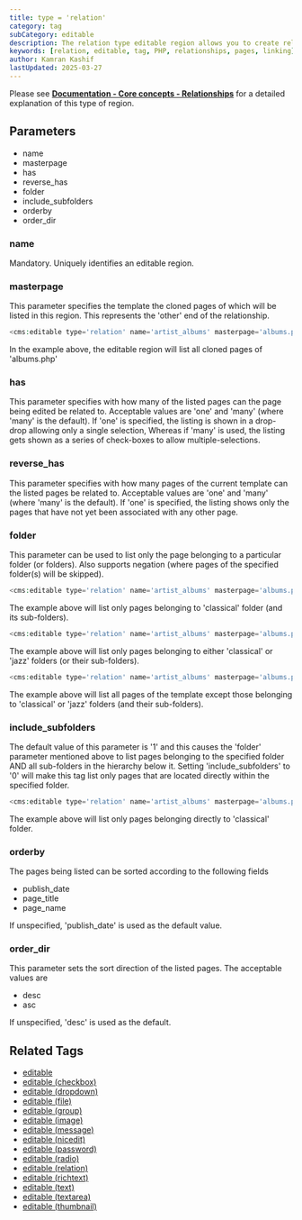 ```yaml
---
title: type = 'relation'
category: tag
subCategory: editable
description: The relation type editable region allows you to create relationships between pages, enabling you to link related content together.
keywords: [relation, editable, tag, PHP, relationships, pages, linking]
author: Kamran Kashif
lastUpdated: 2025-03-27
---
```


Please see [**Documentation - Core concepts - Relationships**](../../../../concepts/relationships/) for a detailed explanation of this type of region.

## Parameters

- name
- masterpage
- has
- reverse_has
- folder
- include_subfolders
- orderby
- order_dir

### name

Mandatory. Uniquely identifies an editable region.

### masterpage

This parameter specifies the template the cloned pages of which will be listed in this region.
This represents the 'other' end of the relationship.

```php
<cms:editable type='relation' name='artist_albums' masterpage='albums.php' />
```

In the example above, the editable region will list all cloned pages of 'albums.php'

### has

This parameter specifies with how many of the listed pages can the page being edited be related to.
Acceptable values are 'one' and 'many' (where 'many' is the default).
If 'one' is specified, the listing is shown in a drop-drop allowing only a single selection, Whereas if 'many' is used, the listing gets shown as a series of check-boxes to allow multiple-selections.

### reverse_has

This parameter specifies with how many pages of the current template can the listed pages be related to.
Acceptable values are 'one' and 'many' (where 'many' is the default).
If 'one' is specified, the listing shows only the pages that have not yet been associated with any other page.

### folder

This parameter can be used to list only the page belonging to a particular folder (or folders).
Also supports negation (where pages of the specified folder(s) will be skipped).

```php
<cms:editable type='relation' name='artist_albums' masterpage='albums.php' folder='classical' />
```

The example above will list only pages belonging to 'classical' folder (and its sub-folders).

```php
<cms:editable type='relation' name='artist_albums' masterpage='albums.php' folder='classical, jazz' />
```

The example above will list only pages belonging to either 'classical' or 'jazz' folders (or their sub-folders).

```php
<cms:editable type='relation' name='artist_albums' masterpage='albums.php' folder='NOT classical, jazz' />
```

The example above will list all pages of the template except those belonging to 'classical' or 'jazz' folders (and their sub-folders).

### include_subfolders

The default value of this parameter is '1' and this causes the 'folder' parameter mentioned above to list pages belonging to the specified folder AND all sub-folders in the hierarchy below it.
Setting 'include_subfolders' to '0' will make this tag list only pages that are located directly within the specified folder.

```php
<cms:editable type='relation' name='artist_albums' masterpage='albums.php' folder='classical' include_subfolders='1' />
```

The example above will list only pages belonging directly to 'classical' folder.

### orderby

The pages being listed can be sorted according to the following fields

- publish_date
- page_title
- page_name

If unspecified, 'publish_date' is used as the default value.

### order_dir

This parameter sets the sort direction of the listed pages.
The acceptable values are

- desc
- asc

If unspecified, 'desc' is used as the default.

## Related Tags

- [editable](../../editable/)
- [editable (checkbox)](../checkbox/)
- [editable (dropdown)](../dropdown/)
- [editable (file)](../file/)
- [editable (group)](../group/)
- [editable (image)](../image/)
- [editable (message)](../message/)
- [editable (nicedit)](../nicedit/)
- [editable (password)](../password/)
- [editable (radio)](../radio/)
- [editable (relation)](relation/)
- [editable (richtext)](../richtext/)
- [editable (text)](../text/)
- [editable (textarea)](../textarea/)
- [editable (thumbnail)](../thumbnail/)
